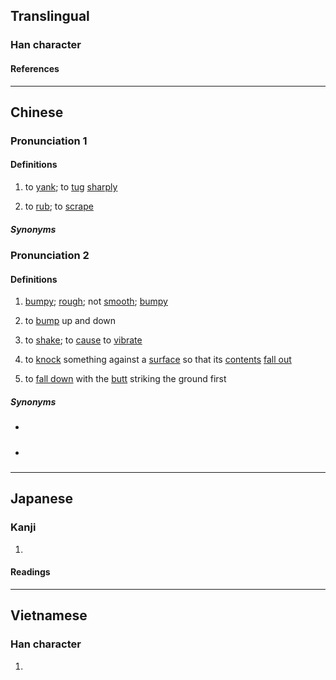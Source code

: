 {{character info}}
==Translingual==

===Han character===
{{Han char|rn=64|rad=手|as=04|sn=7|four=50017|canj=QPU|ids=⿰扌屯}}

====References====
{{Han ref|kx=0419.170|dkj=11850|dj=0766.090|hdz=31835.030|uh=627D}}

----

==Chinese==
{{zh-forms|alt=頓,扥,𢻴,㩐}}
{{zh-wp|yue}}

===Pronunciation 1===
{{zh-pron
|m=dèn
|c=dan3,dan6
|mc=y
|oc=y
|cat=
}}

{{attn|zhx-teo|Fielde (1883): 摧 tùn "to jerk; to pull at violently"?}}

====Definitions====
{{zh-hanzi}}

# to [[yank]]; to [[tug]] [[sharply]]
# {{lb|zh|dialectal}} to [[rub]]; to [[scrape]]

=====Synonyms=====
{{zh-dial|拉}}

===Pronunciation 2===
{{zh-pron
|c=dan3
|mc=y
|oc=y
|cat=a,v
}}

====Definitions====
{{zh-hanzi}} {{tlb|zh|Cantonese}}

# {{lb|zh|of a ride}} [[bumpy]]; {{lb|zh|of a road}} [[rough]]; not [[smooth]]; [[bumpy]]
#: {{zh-x|架 車 咁 扽 嘅{ge2}？條 路 唔 扽 個噃{bo3}。||C}}
# to [[bump]] up and down
# {{lb|zh|transitive}} to [[shake]]; to [[cause]] to [[vibrate]]
#: {{zh-x|扽 下{haa5} 張 地氈。|'''Shake''' the carpet.|C}}
# to [[knock]] something against a [[surface]] so that its [[content]]s [[fall out]]
# {{lb|zh|of a person}} to [[fall down]] with the [[butt]] striking the ground first

=====Synonyms=====
* {{s|bumpy}} {{zh-l|顛簸}}
* {{s|to shake}} {{zh-l|抖}}

----

==Japanese==

===Kanji===
{{ja-kanji|grade=|rs=手04}}

# {{rfdef|ja|sort=手04}}

====Readings====
{{ja-readings
|on=とん
|kun=ひく
}}

----

==Vietnamese==

===Han character===
{{vi-readings|rs=手04|reading=đùn}}

# {{rfdef|vi|sort=手04}}